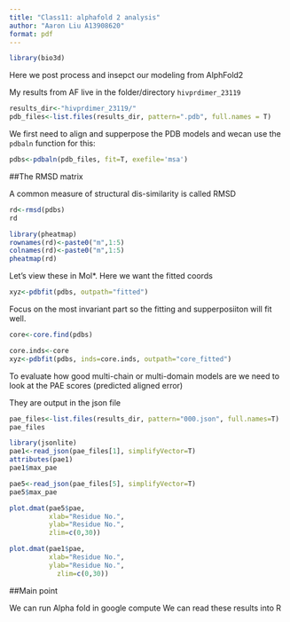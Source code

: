 ```yaml
---
title: "Class11: alphafold 2 analysis"
author: "Aaron Liu A13908620"
format: pdf
---
```

```r
library(bio3d)
```

Here we post process and insepct our modeling from AlphFold2


My results from AF live in the folder/directory `hivprdimer_23119`

```r
results_dir<-"hivprdimer_23119/"
pdb_files<-list.files(results_dir, pattern=".pdb", full.names = T)
```

We first need to align and supperpose the PDB models and wecan use the `pdbaln` function for this:

```r
pdbs<-pdbaln(pdb_files, fit=T, exefile='msa')
```
##The RMSD matrix

A common measure of structural dis-similarity is called RMSD

```r
rd<-rmsd(pdbs)
rd
```
```r
library(pheatmap)
rownames(rd)<-paste0("m",1:5)
colnames(rd)<-paste0("m",1:5)
pheatmap(rd)

```
Let's view these in Mol*. Here we want the fitted coords
```r
xyz<-pdbfit(pdbs, outpath="fitted")
```

Focus on the most invariant part so the fitting and supperposiiton will fit well. 

```r
core<-core.find(pdbs)
```

```r
core.inds<-core
xyz<-pdbfit(pdbs, inds=core.inds, outpath="core_fitted")
```

To evaluate how good multi-chain or multi-domain models are we need to look at the PAE scores (predicted aligned error)


They are output in the json file 
```r
pae_files<-list.files(results_dir, pattern="000.json", full.names=T)
pae_files
```
```r
library(jsonlite)
pae1<-read_json(pae_files[1], simplifyVector=T)
attributes(pae1)
pae1$max_pae
```

```r
pae5<-read_json(pae_files[5], simplifyVector=T)
pae5$max_pae
```
```r
plot.dmat(pae5$pae, 
          xlab="Residue No.",
          ylab="Residue No.", 
          zlim=c(0,30))
```


```r
plot.dmat(pae1$pae, 
          xlab="Residue No.",
          ylab="Residue No.", 
            zlim=c(0,30))

```


##Main point

We can run Alpha fold in google compute 
We can read these results into R 



